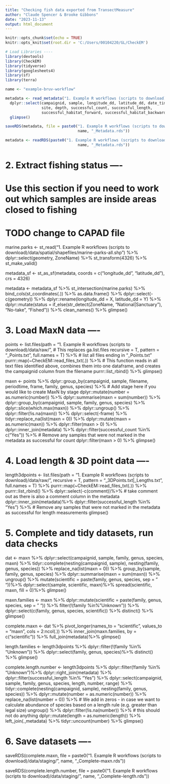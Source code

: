 ```yaml
---
title: "Checking fish data exported from TransectMeasure"
author: "Claude Spencer & Brooke Gibbons"
date: "2023-11-13"
output: html_document
---
```


```r
knitr::opts_chunk$set(echo = TRUE)
knitr::opts_knit$set(root.dir = 'C:/Users/00104220/GL/CheckEM')
```

```r
# Load Libraries ----
library(devtools)
library(CheckEM)
library(tidyverse)
library(googlesheets4)
library(sf)
library(terra)
```

```r
name <- "example-bruv-workflow"
```

```r
metadata <- read_metadata("1. Example R workflows (scripts to download)/data/raw/") %>%
  dplyr::select(campaignid, sample, longitude_dd, latitude_dd, date_time, location,  # Review columns to align with GlobalArchive - plus make metadata match
                site, depth, successful_count, successful_length,
                successful_habitat_forward, successful_habitat_backward) %>%
  glimpse()

saveRDS(metadata, file = paste0("1. Example R workflows (scripts to download)/data/tidy/",
                                name, "_Metadata.rds"))
```

```r
metadata <- readRDS(paste0("1. Example R workflows (scripts to download)/data/tidy/",
                                name, "_Metadata.rds"))
```

# 2. Extract fishing status ----
# Use this section if you need to work out which samples are inside areas closed to fishing
# TODO change to CAPAD file
marine.parks <- st_read("1. Example R workflows (scripts to download)/data/spatial/shapefiles/marine-parks-all.shp")  %>% 
  dplyr::select(geometry, ZoneName) %>%
  st_transform(4326) %>%
  st_make_valid()

metadata_sf <- st_as_sf(metadata, coords = c("longitude_dd", "latitude_dd"), 
                      crs = 4326)

metadata <- metadata_sf %>%
  st_intersection(marine.parks) %>%
  bind_cols(st_coordinates(.)) %>%
  as.data.frame() %>%
  dplyr::select(-c(geometry)) %>%
  dplyr::rename(longitude_dd = X, latitude_dd = Y) %>%
  dplyr::mutate(status = if_else(str_detect(ZoneName, "National|Sanctuary"), 
                                "No-take", "Fished")) %>%
  clean_names() %>%
  glimpse()

# 3. Load MaxN data ----
points <- list.files(path = "1. Example R workflows (scripts to download)/data/raw/",      # This replaces ga.list.files
                     recursive = T,
                     pattern = "_Points.txt",
                     full.names = T) %>% # list all files ending in "_Points.txt"
  purrr::map(~CheckEM::read_files_txt(.)) %>% # This function reads in all text files identified above, combines them into one dataframe, and creates the campaignid column from the filename
  purrr::list_rbind() %>%
  glimpse()

maxn <- points %>% 
  dplyr::group_by(campaignid, sample, filename, periodtime, frame, family, genus, species) %>% # Add stage here if you would like to create MaxN by stage
  dplyr::mutate(number = as.numeric(number)) %>%
  dplyr::summarise(maxn = sum(number)) %>%
  dplyr::group_by(campaignid, sample, family, genus, species) %>%
  dplyr::slice(which.max(maxn)) %>%
  dplyr::ungroup() %>%
  dplyr::filter(!is.na(maxn)) %>%
  dplyr::select(-frame) %>%
  tidyr::replace_na(list(maxn = 0)) %>%
  dplyr::mutate(maxn = as.numeric(maxn)) %>%
  dplyr::filter(maxn > 0) %>%
  dplyr::inner_join(metadata) %>%
  dplyr::filter(successful_count %in% c("Yes")) %>% # Remove any samples that were not marked in the metadata as successful for count
  dplyr::filter(maxn > 0) %>%
  glimpse()

# 4. Load length & 3D point data ----
length3dpoints <- list.files(path = "1. Example R workflows (scripts to download)/data/raw/",
                             recursive = T,
                             pattern = "_3DPoints.txt|_Lengths.txt",
                             full.names = T) %>%
  purrr::map(~CheckEM::read_files_txt(.)) %>%
  purrr::list_rbind() %>%
  dplyr::select(-c(comment))%>% # take comment out as there is also a comment column in the metadata
  dplyr::inner_join(metadata)%>%
  dplyr::filter(successful_length %in% "Yes") %>% # Remove any samples that were not marked in the metadata as successful for length measurements
  glimpse()

# 5. Complete and tidy datasets, run data checks
dat <- maxn %>%
  dplyr::select(campaignid, sample, family, genus, species, maxn) %>%
  tidyr::complete(nesting(campaignid, sample), nesting(family, genus, species)) %>%
  replace_na(list(maxn = 0)) %>%
  group_by(sample, family, genus, species) %>%
  dplyr::summarise(maxn = sum(maxn)) %>%
  ungroup() %>% 
  mutate(scientific = paste(family, genus, species, sep = " "))%>%
  dplyr::select(sample, scientific, maxn)%>%
  spread(scientific, maxn, fill = 0)%>%
  glimpse()

maxn.families <- maxn %>%
  dplyr::mutate(scientific = paste(family, genus, species, sep = " ")) %>%
  filter(!(family %in% "Unknown")) %>%
  dplyr::select(c(family, genus, species, scientific)) %>%
  distinct() %>%
  glimpse()

complete.maxn <- dat %>%
  pivot_longer(names_to = "scientific", values_to = "maxn",
               cols = 2:ncol(.)) %>%
  inner_join(maxn.families, by = c("scientific")) %>%
  full_join(metadata)%>%
  glimpse()

length.families <- length3dpoints %>%
  dplyr::filter(!(family %in% "Unknown")) %>%
  dplyr::select(family, genus, species)%>%
  distinct() %>%
  glimpse()

complete.length.number <- length3dpoints %>% 
  dplyr::filter(!family %in% "Unknown")%>%
  dplyr::right_join(metadata) %>%
  dplyr::filter(successful_length %in% "Yes") %>%
  dplyr::select(campaignid, sample, family, genus, species, length, number, range) %>%
  tidyr::complete(nesting(campaignid, sample), nesting(family, genus, species)) %>%
  dplyr::mutate(number = as.numeric(number)) %>%
  replace_na(list(number = 0)) %>% # We add in zeros - in case we want to calculate abundance of species based on a length rule (e.g. greater than legal size)
  ungroup() %>%
  dplyr::filter(!is.na(number)) %>% # this should not do anything
  dplyr::mutate(length = as.numeric(length)) %>%
  left_join(.,metadata) %>%
  tidyr::uncount(number) %>%
  glimpse()

# 6. Save datasets ----
saveRDS(complete.maxn, 
          file = paste0("1. Example R workflows (scripts to download)/data/staging/",
                       name, "_Complete-maxn.rds"))

saveRDS(complete.length.number, 
          file = paste0("1. Example R workflows (scripts to download)/data/staging/",
                       name, "_Complete-length.rds"))